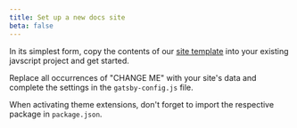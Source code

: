```yaml
---
title: Set up a new docs site
beta: false
---
```


In its simplest form, copy the contents of our [site template](https://github.com/commercetools/commercetools-docs-kit/tree/main/websites/site-template) into your existing javscript project and get started.

Replace all occurrences of "CHANGE ME" with your site's data and complete the settings in the `gatsby-config.js` file.

When activating theme extensions, don't forget to import the respective package in `package.json`.
